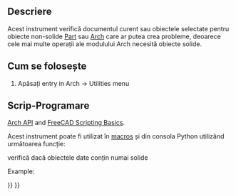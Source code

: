 <languages/>

<div class="mw-translate-fuzzy">
{{docnav/ro|[[Arch_MergeWalls|Merge Walls]]|[[Arch_IfcExplorer|Ifc Explorer]]|[[Arch_Workbench|Arch]]|IconL=Arch_MergeWalls.svg |IconC=Workbench_Arch.svg |IconR=Arch_IfcExplorer.png}}
</div>

{{VeryImportantMessage|THIS COMMAND IS PART OF THE INTEGRATED [[BIM_Workbench|BIM WORKBENCH]] IN V1.0<br>
This page has been updated for that version.}}

<div class="mw-translate-fuzzy">
{{GuiCommand/ro
|Name=Arch Check
|Workbenches=[[Arch_Workbench/ro|Arch]]
|MenuLocation=Arch → Utilities → Check
|SeeAlso=[[Arch CloseHoles|Arch CloseHoles]]
}}
</div>

<span id="Description"></span>
==Descriere==

<div class="mw-translate-fuzzy">
Acest instrument verifică documentul curent sau obiectele selectate pentru obiecte non-solide [[Part_Workbench|Part]] sau [[Arch_Workbench|Arch]] care ar putea crea probleme, deoarece cele mai multe operații ale modulului Arch necesită obiecte solide.
</div>

<span id="Usage"></span>
<div class="mw-translate-fuzzy">
== Cum se folosește ==
</div>

<div class="mw-translate-fuzzy">
# Apăsați {{KEY|[[Image:Arch Check.png|16px]] '''Check'''}} entry in Arch → Utilities menu
</div>

<span id="Scripting"></span>
<div class="mw-translate-fuzzy">
== Scrip-Programare ==
</div>

{{Emphasis|See also:}} [[Arch_API|Arch API]] and [[FreeCAD_Scripting_Basics|FreeCAD Scripting Basics]].

<div class="mw-translate-fuzzy">
Acest instrument poate fi utilizat în [[macros]] și din consola Python utilizând următoarea funcție:
</div>
{{Code|code=
list_bad = check(objectslist, includehidden=False)
}}

<div class="mw-translate-fuzzy">
verifică dacă obiectele date conțin numai solide
</div>

Example:

{{Code|code=
import FreeCAD, Draft, Arch

p1 = FreeCAD.Vector(0, 0, 0)
p2 = FreeCAD.Vector(2000, 0, 0)
baseline = Draft.makeLine(p1, p2)
Wall1 = Arch.makeWall(baseline, length=None, width=150, height=2000)
FreeCAD.ActiveDocument.recompute()

Wall2 = Arch.makeWall(None, length=2000, width=200, height=1000)
FreeCAD.ActiveDocument.recompute()

Circle = Draft.makeCircle(450)
Wire = Draft.makeWire([FreeCAD.Vector(1000, 0, 0), FreeCAD.Vector(1500, 1000, 0), FreeCAD.Vector(2500, -1000, 0)])

list_bad = Arch.check([Wall1, Wall2, Circle, Wire], includehidden=True)
print(list_bad)
}}


<div class="mw-translate-fuzzy">
{{docnav/ro|[[Arch_MergeWalls|Merge Walls]]|[[Arch_IfcExplorer|Ifc Explorer]]|[[Arch_Workbench|Arch]]|IconL=Arch_MergeWalls.svg |IconC=Workbench_Arch.svg |IconR=Arch_IfcExplorer.png}}
</div>

{{BIM_Tools_navi{{#translation:}}}}
{{Userdocnavi{{#translation:}}}}